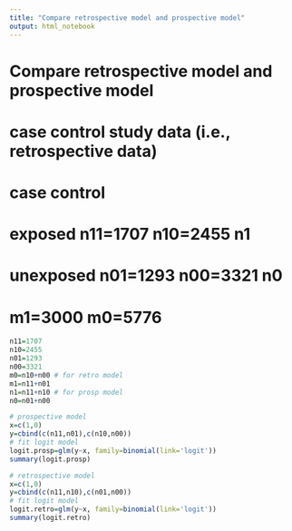 ```yaml
---
title: "Compare retrospective model and prospective model"
output: html_notebook
---
```


# Compare retrospective model and prospective model

# case control study data (i.e., retrospective data)

#              case      control
# exposed      n11=1707  n10=2455     n1
# unexposed    n01=1293  n00=3321     n0
#              m1=3000    m0=5776        


```r
n11=1707
n10=2455
n01=1293
n00=3321
m0=n10+n00 # for retro model
m1=n11+n01
n1=n11+n10 # for prosp model
n0=n01+n00
```

```r
# prospective model
x=c(1,0)
y=cbind(c(n11,n01),c(n10,n00))
# fit logit model
logit.prosp=glm(y~x, family=binomial(link='logit'))
summary(logit.prosp)
```

```r
# retrospective model
x=c(1,0)
y=cbind(c(n11,n10),c(n01,n00))
# fit logit model
logit.retro=glm(y~x, family=binomial(link='logit'))
summary(logit.retro)
```


